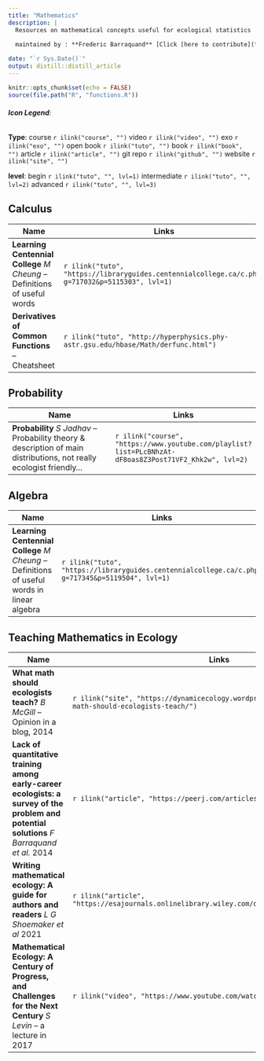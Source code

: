 ```yaml
---
title: "Mathematics"
description: |
  Resources on mathematical concepts useful for ecological statistics
        
  maintained by : **Frederic Barraquand** [Click [here to contribute](forms.html)]{style="float:right"}

date: "`r Sys.Date()`"
output: distill::distill_article
---
```


```r
knitr::opts_chunk$set(echo = FALSE)
source(file.path("R", "functions.R"))
```
###### **Icon Legend**:
**Type**:
course `r ilink("course", "")`
video `r ilink("video", "")`
exo `r ilink("exo", "")`
open book `r ilink("tuto", "")`
book `r ilink("book", "")`
article `r ilink("article", "")`
git repo `r ilink("github", "")`
website `r ilink("site", "")`

**level**: 
begin `r ilink("tuto", "", lvl=1)` intermediate `r ilink("tuto", "", lvl=2)` advanced `r ilink("tuto", "", lvl=3)`



## Calculus

| Name                                      | Links |
|-------------------------------------------|-------|
|**Learning Centennial College** *M Cheung* -- Definitions of useful words|`r ilink("tuto", "https://libraryguides.centennialcollege.ca/c.php?g=717032&p=5115303", lvl=1)`|
|**Derivatives of Common Functions** -- Cheatsheet|`r ilink("tuto", "http://hyperphysics.phy-astr.gsu.edu/hbase/Math/derfunc.html")`|


## Probability

| Name                                      | Links |
|-------------------------------------------|-------|
|**Probability** *S Jadhav* -- Probability theory & description of main distributions, not really ecologist friendly...|`r ilink("course", "https://www.youtube.com/playlist?list=PLcBNhzAt-dF8oas8Z3Post71VF2_Khk2w", lvl=2)`|


## Algebra

| Name                                      | Links |
|-------------------------------------------|-------|
|**Learning Centennial College** *M Cheung* -- Definitions of useful words in linear algebra|`r ilink("tuto", "https://libraryguides.centennialcollege.ca/c.php?g=717345&p=5119504", lvl=1)`|



## Teaching Mathematics in Ecology
| Name                                      | Links |
|-------------------------------------------|-------|
|**What math should ecologists teach?** *B McGill* -- Opinion in a blog, 2014 |`r ilink("site", "https://dynamicecology.wordpress.com/2014/10/20/what-math-should-ecologists-teach/")`|
|**Lack of quantitative training among early-career ecologists: a survey of the problem and potential solutions** *F Barraquand et al.* 2014 |`r ilink("article", "https://peerj.com/articles/285/")`|
|**Writing mathematical ecology: A guide for authors and readers** *L G Shoemaker et al* 2021 |`r ilink("article", "https://esajournals.onlinelibrary.wiley.com/doi/full/10.1002/ecs2.3701")`|
|**Mathematical Ecology: A Century of Progress, and Challenges for the Next Century** *S Levin* -- a lecture in 2017|`r ilink("video", "https://www.youtube.com/watch?v=m6F6MRrDtrQ")`|

